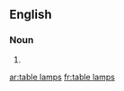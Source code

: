==English==

===Noun===
{{head|en|plural}}

# {{plural of|table lamp|lang=en|nocat=1}}

[[ar:table lamps]]
[[fr:table lamps]]